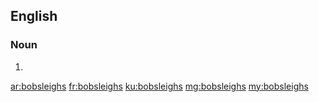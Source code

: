 ==English==

===Noun===
{{head|en|plural}}

# {{plural of|bobsleigh|lang=en}}

[[ar:bobsleighs]]
[[fr:bobsleighs]]
[[ku:bobsleighs]]
[[mg:bobsleighs]]
[[my:bobsleighs]]